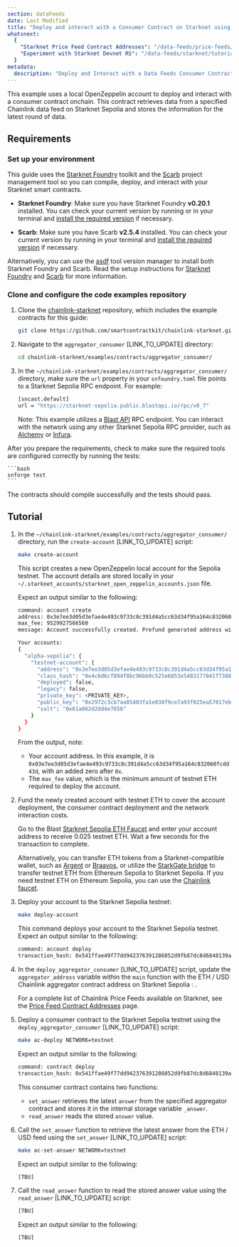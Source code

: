 ```yaml
---
section: dataFeeds
date: Last Modified
title: "Deploy and interact with a Consumer Contract on Starknet using Starknet Foundry"
whatsnext:
  {
    "Starknet Price Feed Contract Addresses": "/data-feeds/price-feeds/addresses?network=starknet",
    "Experiment with Starknet Devnet RS": "/data-feeds/starknet/tutorials/snfoundry/sn-devnet-rs",
  }
metadata:
  description: "Deploy and Interact with a Data Feeds Consumer Contract on StarkNet using Starknet Foundry."
---
```



This example uses a local OpenZeppelin account to deploy and interact with a consumer contract onchain. This contract retrieves data from a specified Chainlink data feed on Starknet Sepolia and stores the information for the latest round of data.

## Requirements

### Set up your environment

This guide uses the [Starknet Foundry](https://github.com/foundry-rs/starknet-foundry) toolkit and the [Scarb](https://github.com/software-mansion/scarb) project management tool so you can compile, deploy, and interact with your Starknet smart contracts.

- **Starknet Foundry**: Make sure you have Starknet Foundry **v0.20.1** installed. You can check your current version by running <CopyText text="snforge --version" code/> or <CopyText text="sncast --version" code/> in your terminal and [install the required version](https://github.com/foundry-rs/starknet-foundry#installation) if necessary.

- **Scarb**: Make sure you have Scarb **v2.5.4** installed. You can check your current version by running <CopyText text="scarb --version" code/> in your terminal and [install the required version](https://docs.swmansion.com/scarb/download.html#install-via-installation-script) if necessary.

Alternatively, you can use the [asdf](https://asdf-vm.com/guide/introduction.html) tool version manager to install both Starknet Foundry and Scarb. Read the setup instructions for [Starknet Foundry](https://github.com/foundry-rs/asdf-starknet-foundry) and [Scarb](https://docs.swmansion.com/scarb/download.html#install-via-asdf) for more information.

### Clone and configure the code examples repository

1. Clone the [chainlink-starknet](https://github.com/smartcontractkit/chainlink-starknet/) repository, which includes the example contracts for this guide:

   ```bash
   git clone https://github.com/smartcontractkit/chainlink-starknet.git
   ```

1. Navigate to the `aggregator_consumer` [LINK_TO_UPDATE] directory:

   ```bash
   cd chainlink-starknet/examples/contracts/aggregator_consumer/
   ```

1. In the `~/chainlink-starknet/examples/contracts/aggregator_consumer/` directory, make sure the `url` property in your `snfoundry.toml` file points to a Starknet Sepolia RPC endpoint. For example:

   ```bash
   [sncast.default]
   url = "https://starknet-sepolia.public.blastapi.io/rpc/v0_7"
   ```

   Note: This example utilizes a [Blast API](https://blastapi.io/public-api/starknet) RPC endpoint. You can interact with the network using any other Starknet Sepolia RPC provider, such as [Alchemy](https://www.alchemy.com/starknet) or [Infura](https://www.infura.io/networks/ethereum/starknet).

After you prepare the requirements, check to make sure the required tools are configured correctly by running the tests:

    ```bash
    snforge test
    ```

The contracts should compile successfully and the tests should pass.

## Tutorial

1. In the `~/chainlink-starknet/examples/contracts/aggregator_consumer/` directory, run the `create-account` [LINK_TO_UPDATE] script:

   ```bash
   make create-account
   ```

   This script creates a new OpenZeppelin local account for the Sepolia testnet. The account details are stored locally in your `~/.starknet_accounts/starknet_open_zeppelin_accounts.json` file.

   Expect an output similar to the following:

   ```bash
   command: account create
   address: 0x3e7ee3d05d3efae4e493c9733c8c391d4a5cc63d34f95a164c832060fcdd43d
   max_fee: 9529927566560
   message: Account successfully created. Prefund generated address with at least <max_fee> tokens. It is good to send more in the case of higher demand.

   Your accounts:
   {
     "alpha-sepolia": {
       "testnet-account": {
         "address": "0x3e7ee3d05d3efae4e493c9733c8c391d4a5cc63d34f95a164c832060fcdd43d",
         "class_hash": "0x4c6d6cf894f8bc96bb9c525e6853e5483177841f7388f74a46cfda6f028c755",
         "deployed": false,
         "legacy": false,
         "private_key": <PRIVATE_KEY>,
         "public_key": "0x2972c3cb7aa85403fa1e038f9ce7a93f025ea57017eb7ef735bae989bfb15bd",
         "salt": "0x61a062d2dd4e7656"
       }
     }
   }
   ```

   From the output, note:

   - Your account address. In this example, it is `0x03e7ee3d05d3efae4e493c9733c8c391d4a5cc63d34f95a164c832060fcdd43d`, with an added zero after `0x`.
   - The `max_fee` value, which is the minimum amount of testnet ETH required to deploy the account.

1. Fund the newly created account with testnet ETH to cover the account deployment, the consumer contract deployment and the network interaction costs.

   Go to the Blast [Starknet Sepolia ETH Faucet](https://blastapi.io/faucets/starknet-sepolia-eth) and enter your account address to receive 0.025 testnet ETH. Wait a few seconds for the transaction to complete.

   Alternatively, you can transfer ETH tokens from a Starknet-compatible wallet, such as [Argent](https://www.argent.xyz/) or [Braavos](https://braavos.app/), or utilize the [StarkGate bridge](https://starkgate.starknet.io/) to transfer testnet ETH from Ethereum Sepolia to Starknet Sepolia. If you need testnet ETH on Ethereum Sepolia, you can use the [Chainlink faucet](https://faucets.chain.link/sepolia).

1. Deploy your account to the Starknet Sepolia testnet:

   ```bash
   make deploy-account
   ```

   This command deploys your account to the Starknet Sepolia testnet. Expect an output similar to the following:

   ```bash
   command: account deploy
   transaction_hash: 0x541ffae49f77dd942376391286052d9fb87dc8d6848139ab1508c114e3aa005
   ```

1. In the `deploy_aggregator_consumer` [LINK_TO_UPDATE] script, update the `aggregator_address` variable within the `main` function with the ETH / USD Chainlink aggregator contract address on Starknet Sepolia : <CopyText text="[ADDRESS_TO_UPDATE]" code/>.

   For a complete list of Chainlink Price Feeds available on Starknet, see the [Price Feed Contract Addresses](/data-feeds/price-feeds/addresses?network=starknet) page.

1. Deploy a consumer contract to the Starknet Sepolia testnet using the `deploy_aggregator_consumer` [LINK_TO_UPDATE] script:

   ```bash
   make ac-deploy NETWORK=testnet
   ```

   Expect an output similar to the following:

   ```bash
   command: contract deploy
   transaction_hash: 0x541ffae49f77dd942376391286052d9fb87dc8d6848139ab1508c114e3aa005
   ```

   This consumer contract contains two functions:

   - `set_answer` retrieves the latest `answer` from the specified aggregator contract and stores it in the internal storage variable `_answer`.
   - `read_answer` reads the stored `answer` value.

1. Call the `set_answer` function to retrieve the latest answer from the ETH / USD feed using the `set_answer` [LINK_TO_UPDATE] script:

   ```bash
   make ac-set-answer NETWORK=testnet
   ```

   Expect an output similar to the following:

   ```bash
   [TBU]
   ```

1. Call the `read_answer` function to read the stored answer value using the `read_answer` [LINK_TO_UPDATE] script:

   ```bash
   [TBU]
   ```

   Expect an output similar to the following:

   ```bash
   [TBU]
   ```

